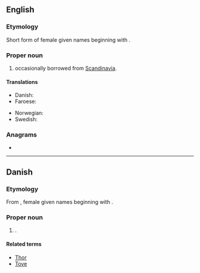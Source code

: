 {{also|þora}}
==English==

===Etymology===
Short form of {{der|en|non|-}} female given names beginning with {{m|non|Þórr||Thor}}.

===Proper noun===
{{en-proper noun}}

# {{given name|female|from=Germanic languages}} occasionally borrowed from [[Scandinavia]].

====Translations====
{{trans-top|female given name}}
* Danish: {{t|da|Thora}}
* Faroese: {{t|fo|Tóra|f}}
{{trans-mid}}
* Norwegian: {{t+|no|Tora}}
* Swedish: {{t+|sv|Tora}}
{{trans-bottom}}

===Anagrams===
* {{anagrams|en|a=ahort|Horta|Ratho|Roath|Torah}}

----

==Danish==

===Etymology===
From {{der|da|non|-}}, female given names beginning with {{m|non|Þórr||Thor}}.

===Proper noun===
{{head|da|proper noun}}

# {{given name|female|lang=da}}.

====Related terms====
* [[Thor#Danish|Thor]]
* [[Tove]]